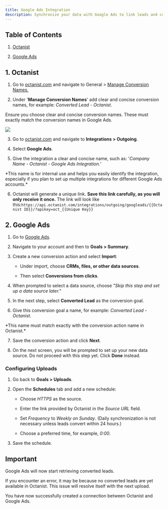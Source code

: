 ```yaml
---
title: Google Ads Integration
description: Synchronize your data with Google Ads to link leads and conversions back to campaigns.
---
```


## Table of Contents

1. [Octanist](#1-octanist)

2. [Google Ads](#2-google-ads)

## 1. Octanist

1. Go to [octanist.com](https://octanist.com/) and navigate to General > [Manage Conversion Names.](https://octanist.com/organization/settings/)

2. Under '**Manage Conversion Names**' add clear and concise conversion names, for example: _Converted Lead - Octanist_.

<Warning>
  Ensure you choose clear and concise conversion names. These must exactly match
  the conversion names in Google Ads.
</Warning>

![](/images/google-ads/manange-conversion-names.png)

3. Go to [octanist.com](https://octanist.com/) and navigate to **Integrations > Outgoing**.

4. Select **Google Ads**.

5. Give the integration a clear and concise name, such as: '_Company Name - Octanist - Google Ads Integration._'&#x20;

<Tip>
  *This name is for internal use and helps you easily identify the integration,
  especially if you plan to set up multiple integrations for different Google
  Ads accounts.*
</Tip>

6. Octanist will generate a unique link. **Save this link carefully, as you will only receive it once.**
   The link will look like this:`https://api.octanist.com/integrations/outgoing/googleads/{{Octanist ID}}/?apikey=oct_{{Unique Key}}`

## 2. Google Ads

1. Go to [Google Ads](https://ads.google.com/aw/overview).

2. Navigate to your account and then to **Goals > Summary**.

3. Create a new conversion action and select **Import**:

   - Under import, choose **CRMs, files, or other data sources**.

   - Then select **Conversions from clicks**.

4. When prompted to select a data source, choose _"Skip this step and set up a data source later."_

5. In the next step, select **Converted Lead** as the conversion goal.

6. Give this conversion goal a name, for example: _Converted Lead - Octanist_.

<Warning>
  *This name must match exactly with the conversion action name in Octanist.*
</Warning>

7. Save the conversion action and click **Next**.

8. On the next screen, you will be prompted to set up your new data source. Do not proceed with this step yet. Click **Done** instead.

### Configuring Uploads

1. Go back to **Goals > Uploads**.

2. Open the **Schedules** tab and add a new schedule:

   - Choose _HTTPS_ as the source.

   - Enter the link provided by Octanist in the _Source URL_ field.

   - Set _Frequency_ to _Weekly on Sunday_.
     (Daily synchronization is not necessary unless leads convert within 24 hours.)

   - Choose a preferred time, for example, _0:00_.

3. Save the schedule.

## Important

Google Ads will now start retrieving converted leads.

If you encounter an error, it may be because no converted leads are yet available in Octanist. This issue will resolve itself with the next upload.

You have now successfully created a connection between Octanist and Google Ads.
